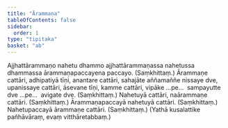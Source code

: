 ```yaml
---
title: "Ārammaṇa"
tableOfContents: false
sidebar:
  order: 1
type: "tipitaka"
basket: "ab"
---
```



<DynamicBreadcrumb />

<Division number="236">

<Paragraph number="893">
Ajjhattārammaṇo nahetu dhammo ajjhattārammaṇassa nahetussa dhammassa ārammaṇapaccayena paccayo. (Saṃkhittaṃ.)
</Paragraph>

<Paragraph number="894">
Ārammaṇe cattāri, adhipatiyā tīṇi, anantare cattāri, sahajāte aññamaññe nissaye dve, upanissaye cattāri, āsevane tīṇi, kamme cattāri, vipāke …pe…  sampayutte dve …pe…  avigate dve. (Saṃkhittaṃ.)
</Paragraph>

<Paragraph number="895">
Nahetuyā cattāri, naārammaṇe cattāri. (Saṃkhittaṃ.)
</Paragraph>

<Paragraph number="896">
Ārammaṇapaccayā nahetuyā cattāri. (Saṃkhittaṃ.)
</Paragraph>

<Paragraph number="897">
Nahetupaccayā ārammaṇe cattāri. (Saṃkhittaṃ.)
</Paragraph>

<Paragraph number="898">
(Yathā kusalattike pañhāvāraṃ, evaṃ vitthāretabbaṃ.)
</Paragraph>
</Division>